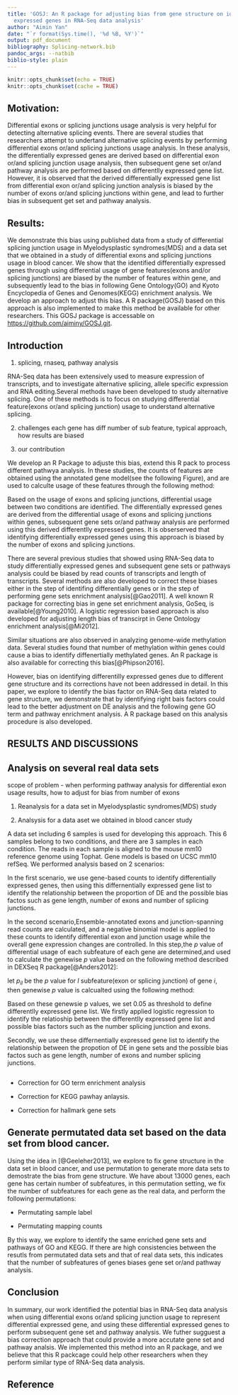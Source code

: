 ```yaml
---
title: 'GOSJ: An R package for adjusting bias from gene structure on identifying differentially
  expressed genes in RNA-Seq data analysis'
author: "Aimin Yan"
date: "`r format(Sys.time(), '%d %B, %Y')`"
output: pdf_document
bibliography: Splicing-network.bib
pandoc_args: --natbib
biblio-style: plain
---
```


```r
knitr::opts_chunk$set(echo = TRUE)
knitr::opts_chunk$set(cache = TRUE)
```

## Motivation: 
Differential exons or splicing junctions usage analysis is very helpful for detecting alternative splicing events. There are several studies that researchers attempt to undertand alternative splicing events by performing differential exons or/and splicing junctions usage analysis. In these analysis, the differentially expressed genes are derived based on differential exon or/and splicing junction usage analysis, then subsequent gene set or/and pathway analysis are performed based on differentlly expressed gene list. However, it is observed that the derived differentially expressed gene list from differential exon or/and splicing junction analysis is biased by the number of exons or/and splicing junctions within gene, and lead to further bias in subsequent get set and pathway analysis.    

## Results: 
We demonstrate this bias using published data from a study of differential splicing junction usage in Myelodysplastic syndromes(MDS) and a data set that we obtained in a study of differential exons and splicing junctions usage in blood cancer. We show that the identified differentially expressed genes through using differential usage of gene features(exons and/or splicing junctions) are biased by the number of features within gene, and subsequently lead to the bias in following Gene Ontology(GO) and Kyoto Encyclopedia of Genes and Genomes(KEGG) enrichment analysis. We develop an approach to adjust this bias. A R package(GOSJ) based on this approach is also implemented to make this method be available for other researchers. This GOSJ package is accessable on <https://github.com/aiminy/GOSJ.git>.

## Introduction

(1) splicing, rnaseq, pathway analysis

RNA-Seq data has been extensively used to measure expression of transcripts, and to investigate alternative splicing, allele specific expression and RNA editing.Several methods have been developed to study alternative splicing. One of these methods is to focus on studying differential feature(exons or/and splicing junction) usage to understand alternative splicing.

(2) challenges
each gene has diff number of sub feature, typical approach, how results are biased 

(3) our contribution 

We develop an R Package to adjuste this bias, extend this R pack to process different pathwya analysis.
In these studies, the counts of features are obtained using the annotated gene model(see the following Figure), and are used to calculte usage of these features through the following method:

<!-- $$ -->
<!-- \begin{aligned} -->
<!-- Usage\ of\ feature\ i=\frac{counts\ of\ feature\ i}{counts\ of\ other\ features \ excluding\ feature\ i} -->
<!-- \end{aligned} -->
<!-- $$ -->

<!-- ![Bias from gene structure](/home/aiminyan/GOSJ/Figure/BiasFromGeneStructure.png) -->

Based on the usage of exons and splicing junctions, differential usage between two conditions are identified. The differentially expressed genes are derived from the differential usage of exons and splicing junctions within genes, subsequent gene sets or/and pathway analysis are performed using this derived differentlly expressed genes. It is obserserved that identifying differentially expressed genes using this approach is biased by the number of exons and splicing junctions.

There are several previous studies that showed using RNA-Seq data to study differentially expressed genes and subsequent gene sets or pathways analysis could be biased by read counts of transcripts and length of transcripts. Several methods are also developed to correct these biases either in the step of identifing differentially genes or in the step of performing gene sets enrichment analysis[@Gao2011]. A well known R package for correcting bias in gene set enrichment analysis, GoSeq, is available[@Young2010]. A logistic regression based approach is also developed for adjusting length bias of transcirpt in Gene Ontology enrichment analysis[@Mi2012].

Similar situations are also observed in analyzing genome-wide methylation data. Several studies found that number of methylation within genes could cause a bias to identify diffenertially methylated genes. An R package is also available for correcting this bias[@Phipson2016].  

However, bias on identifying differentilly expressed genes due to different gene structure and its corrections have not been addressed in detail. In this paper, we explore to identify the bias factor on RNA-Seq data related to gene structure, we demonstrate that by identifying right bais factors could lead to the better adjustment on DE analysis and the following gene GO term and pathway enrichment analysis. A R package based on this analysis procedure is also developed.


## RESULTS AND DISCUSSIONS

<!-- ## Simulation studies based on a real data -->
<!-- We attemp to use simulation to establish the relationship between the proportion of DE and the number of subfeatures of genes. In this simulation setting, we sample the mean of the number of splicing junction, and use this mean to simulate an array A including splicing junction numbers with certain amounts. we convert this number into an array AAA between 0 and 1. Use the median of AAA array as the probability for being 1, we sample from [0,1] to get a list with certain length. This list is used as -->
<!-- a gene set. For example, if this gene set has 30 genes, each gene has its splicing junction number, we will have 30 splicing junction number. After differential gene expression analysis, some genes are differentiallly expressed, and are labeled as 1,otherwise labeled as 0. Here we simulate two scenarios: -->

<!-- * Scenario1: the probability of being 1 is dependent on the median of AAA -->
<!-- * Scenario2: the probability of being 1 is not dependent on the median of AAA.  -->

<!-- In each simulation,we generate 50 gene sets,and each gene set includes 30 genes. For each set, we calculate the probability of differentially expressed genes and the median of splicing junction numbers of genes. Here we use $i$ to indicat the number of gene sets in each simulation, so we can get: -->

<!-- The probabilities of differentially expressed genes of 50 gene sets: -->
<!-- $P_1$,$P_2$,...,$P_i$,...,$P_{50}$ -->

<!-- The median of splicing junctions of 50 gene sets: -->
<!-- $F_1$,$F_2$,...,$F_i$,...,$F_{50}$ -->

<!-- Based on this, the correlation coefficients between probabilites of differentially expressed genes and medians of splicing junction numbers of genes in each simulation can be obtained. We performed 100 simumations, correltion coefficients of 100 simulations are calcuated. The following plot shows the distribution of correlation coefficients between the probability of being 1 and the median number of splicing junctions in two scenarios for 100 simulations: -->

<!-- ```{r pressure, echo=FALSE} -->
<!-- library(GOSJ) -->
<!-- re.random.DE2SJ<-SimulationSJ2DE(20,200,30) -->
<!-- boxplot(re.random.DE2SJ) -->
<!-- ``` -->

<!-- From the figure above, it is obvious: -->
<!-- In Scenario1(Unrelated_SJ_DE), a gene is differentially expressed or not is not dependent on the number of splicing junctions, so the average correlation coefficients between the probability of being 1 and the median number of splicing junctions in this scenario is closed to 0. In Scenario2(related_SJ_DE), a gene is differentially expressed or not is dependent on the number of splicing junctions, so the average correlation coefficients between the probability of being 1 and the median number of splicing junctions in this scenario is far away from 0. -->
<!-- <!-- ## Genewise p-value calculation -->

## Analysis on several real data sets
scope of problem - when performing pathway analysis for differential exon usage results, how to adjust for bias from number of exons
<!-- ![working flow](/home/aiminyan/GOSJ/Figure/working_flow.png) -->

#. Reanalysis for a data set in Myelodysplastic syndromes(MDS) study


#. Analsysis for a data aset we obtained in blood cancer study

A data set including 6 samples is used for developing this approach. This 6 samples belong to two conditions, and there are 3 samples in each condition. The reads in each sample is aligned to the mouse mm10 reference genome using Tophat. Gene models is based on UCSC mm10 refSeq. We performed analysis based on 2 scenarios:

In the first scenario, we use gene-based counts to identify differentially expressed genes, then using this differnentially expressed gene list to identify the relationship between the proportion of DE and the possible bias factos such as gene length, number of exons and number of splicing junctions.

<!-- ![gene_feature](/home/aiminyan/GOSJ/Figure/gene_feature_DE.tiff) -->

<!-- ![GeneGL](/home/aiminyan/GOSJ/Figure/pwfGeneGL.tiff) -->

<!-- ![GeneFeature](/home/aiminyan/GOSJ/Figure/pwfGeneFeature.tiff) -->

<!-- ```{r GOSJ, echo=FALSE} -->
<!-- library(GOSJ) -->
<!-- library(Biobase) -->
<!-- library(goseq) -->
<!-- library(org.Mm.eg.db) -->
<!-- library(VennDiagram) -->

<!-- load("/media/H_driver/PJ/PJ_jscs.RData") -->
<!-- normaCounts<-Re.PJ@plottingEstimates$normCounts -->
<!-- write.table(normaCounts,file="PJ_normalized_count.csv",row.names = TRUE,quote=FALSE,sep=",") -->
<!-- re.PJ.gene.based<-makeGeneWiseTable(Re.PJ,gene.list=unique(as.character(fData(Re.PJ)$geneID))) -->
<!-- dir.name.PJ.gene="/media/H_driver/PJ/" -->
<!-- file.sample.PJ.gene="decoder.bySample.rtf" -->
<!-- file.count.PJ.gene="/QC.geneCounts.formatted.for.DESeq.txt" -->
<!-- Re.PJ.gene<-GetResults4GeneLevel(dir.name.PJ.gene,file.sample.PJ.gene,file.count.PJ.gene) -->
<!-- re.PJ.gene.based<-makeGeneWiseTable(Re.PJ,gene.list=unique(as.character(fData(Re.PJ)$geneID))) -->
<!-- Gene.based.DE.feature.based.DE<-CompareDEfromGeneWithDEfromFeatures(Re.PJ.gene,re.PJ.gene.based,"/media/H_driver/PJ/gene_feature_DE_2.tiff")
-->
<!-- plotPWF2(Gene.based.DE.feature.based.DE$pwfGeneGL) -->
<!-- ``` -->

In the second scenario,Ensemble-annotated exons and junction-spanning read counts are calculated, and a negative binomial model is applied to these counts to identify differential exon and junction usage while the overall gene expression changes are controlled. In this step,the $p$ value of differential usage of each subfeature of each gene are determined,and used to calculate the genewise $p$ value based on the following method described in DEXSeq R package[@Anders2012]:

let $p_{il}$ be the $p$ value for $l$
subfeature(exon or splicing junction) of gene $i$, then genewise $p$ value is calcualted using the following method:

<!-- $$P(at\ least\ 1\ type\ I\ error\ among\ m\ tests)=\frac{\sum_{i=1}^M 1-(1-\theta)^{n_i}}{|{i: \exists p_{il} < \theta}|}$$ -->

Based on these genewsie p values, we set 0.05 as threshold to define differentlly expressed gene list. We firstly applied logistic regression to identify the relatioship between the differentlly expressed gene list and possible bias factors such as the number splicing junction and exons.

<!-- ```{r UseLogistic2_adDE,echo=TRUE} -->
<!-- library(GOSJ) -->
<!-- UseLogistic2_adDE("/Volumes/Bioinformatics$/2015/Nimer_Cheng/GeneWise_jscs3_all_with_anno_2_24_2016.csv") -->
<!-- ``` -->

Secondly, we use these differnentially expressed gene list to identify the relationship between the propotion of DE in gene sets and the possible bias factos such as gene length, number of exons and number splicing junctions. 

```r

```

<!-- ![FeatureGL](/home/aiminyan/GOSJ/Figure/pwfFeatureGL.tiff) -->

<!-- ![FeatureFeature](/home/aiminyan/GOSJ/Figure/pwFeatureFeature.tiff) -->


<!-- ![Bias from sj and GL](/home/aiminyan/GOSJ/Figure/sjvsGL.png) -->

<!-- ![Bias from sj and exons](/home/aiminyan/GOSJ/Figure/sjvsexons.png) -->


+ Correction for GO term enrichment analysis

+ Correction for KEGG pawhay anlaysis.

+ Correction for hallmark gene sets


## Generate permutated data set based on the data set from blood cancer. 

Using the idea in [@Geeleher2013], we explore to fix gene structure in the data set in blood cancer, and use permutation to generate more data sets to demostrate the bias from gene structure. We have about 13000 genes, each gene has certain number of subfeatures, in this permutation setting, we fix the number of subfeatures for each gene as the real data, and perform the following permutations:

+ Permutating sample label

+ Permutating mapping counts 

By this way, we explore to identify the same enriched gene sets and pathways of GO and KEGG. If there are high consistencies between the resutls from permutated data sets and that of real data sets, this indicates that the number of subfeatures of genes biases gene set or/and pathway analysis.

## Conclusion
In summary, our work identified the potential bias in RNA-Seq data analysis when using differential exons or/and splicing junction usage to represent differential expressed gene, and using these differential expressed genes to perform subsequent gene set and pathway analysis. We futher sugguest a bias correction approach that could provide a more accutate gene set and pathway analsis. We implemented this method into an R package, and we believe that this R packcage could help other researchers when they perform similar type of RNA-Seq data analysis.

## Reference
